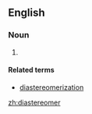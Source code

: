 ==English==

===Noun===
{{en-noun}}

# {{chemistry}} {{alternate spelling|diastereoisomer}}

====Related terms====
*[[diastereomerization]]

[[zh:diastereomer]]